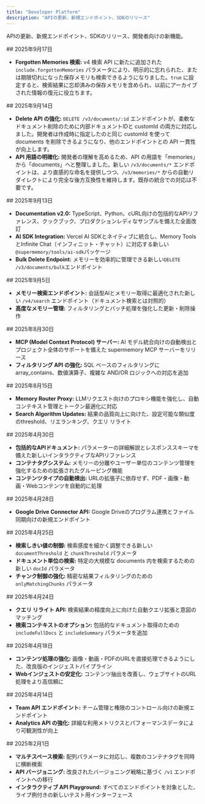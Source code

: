 ```yaml
---
title: "Developer Platform"
description: "APIの更新、新規エンドポイント、SDKのリリース"
---
```


APIの更新、新規エンドポイント、SDKのリリース、開発者向けの新機能。

<div id="september-17-2025">
  ## 2025年9月17日
</div>

- **Forgotten Memories 検索:** v4 検索 API に新たに追加された `include.forgottenMemories` パラメータにより、明示的に忘れられた、または期限切れになった保存メモリも検索できるようになりました。`true` に設定すると、検索結果に忘却済みの保存メモリを含められ、以前にアーカイブされた情報の復元に役立ちます。

<div id="september-14-2025">
  ## 2025年9月14日
</div>

- **Delete API の強化:** `DELETE /v3/documents/:id` エンドポイントが、柔軟なドキュメント削除のために内部ドキュメントIDと customId の両方に対応しました。開発者は作成時に指定したのと同じ customId を使って documents を削除できるようになり、他のエンドポイントとの API 一貫性が向上します。
- **API 用語の明確化:** 開発者の理解を高めるため、API の用語を「memories」から「documents」へと整理しました。新しい `/v3/documents/*` エンドポイントは、より直感的な命名を提供しつつ、`/v3/memories/*` からの自動リダイレクトにより完全な後方互換性を維持します。既存の統合での対応は不要です。

<div id="september-13-2025">
  ## 2025年9月13日
</div>

- **Documentation v2.0:** TypeScript、Python、cURL向けの包括的なAPIリファレンス、クックブック、プロダクションレディなサンプルを備えた全面改訂
- **AI SDK Integration:** Vercel AI SDKとネイティブに統合し、Memory ToolsとInfinite Chat（インフィニット・チャット）に対応する新しい`@supermemory/tools/ai-sdk`パッケージ
- **Bulk Delete Endpoint:** メモリーを効率的に管理できる新しい`DELETE /v3/documents/bulk`エンドポイント

<div id="september-5-2025">
  ## 2025年9月5日
</div>

- **メモリー検索エンドポイント:** 会話型AIとメモリー取得に最適化された新しい `/v4/search` エンドポイント（ドキュメント検索とは対照的）
- **高度なメモリー管理:** フィルタリングとバッチ処理を強化した更新・削除操作

<div id="august-30-2025">
  ## 2025年8月30日
</div>

- **MCP (Model Context Protocol) サーバー:** AI モデル統合向けの自動検出とプロジェクト全体のサポートを備えた supermemory MCP サーバーをリリース
- **フィルタリング API の強化:** SQL ベースのフィルタリングに array_contains、数値演算子、複雑な AND/OR ロジックへの対応を追加

<div id="august-15-2025">
  ## 2025年8月15日
</div>

- **Memory Router Proxy:** LLMリクエスト向けのプロキシ機能を強化し、自動コンテキスト管理とトークン最適化に対応
- **Search Algorithm Updates:** 結果の品質向上に向けた、設定可能な類似度のthreshold、リエランキング、クエリ リライト

<div id="april-30-2025">
  ## 2025年4月30日
</div>

- **包括的なAPIドキュメント:** パラメーターの詳細解説とレスポンススキーマを備えた新しいインタラクティブなAPIリファレンス
- **コンテナタグシステム:** メモリーの分離やユーザー単位のコンテンツ管理を強化するための拡張されたグルーピング機能
- **コンテンツタイプの自動検出:** URLの拡張子に依存せず、PDF・画像・動画・Webコンテンツを自動的に処理

<div id="april-28-2025">
  ## 2025年4月28日
</div>

- **Google Drive Connector API:** Google Driveのプログラム連携とファイル同期向けの新規エンドポイント

<div id="april-25-2025">
  ## 2025年4月25日
</div>

- **検索しきい値の制御:** 検索感度を細かく調整できる新しい `documentThreshold` と `chunkThreshold` パラメータ
- **ドキュメント単位の検索:** 特定の大規模な documents 内を検索するための新しい `docId` パラメータ
- **チャンク制御の強化:** 精密な結果フィルタリングのための `onlyMatchingChunks` パラメータ

<div id="april-24-2025">
  ## 2025年4月24日
</div>

- **クエリ リライト API:** 検索結果の精度向上に向けた自動クエリ拡張と意図のマッチング
- **検索コンテキストのオプション:** 包括的なドキュメント取得のための `includeFullDocs` と `includeSummary` パラメータを追加

<div id="april-18-2025">
  ## 2025年4月18日
</div>

- **コンテンツ処理の強化:** 画像・動画・PDFのURLを直接処理できるようにした、改良版のインジェストパイプライン
- **Webインジェストの安定化:** コンテンツ抽出を改善し、ウェブサイトのURL処理をより高信頼に

<div id="april-14-2025">
  ## 2025年4月14日
</div>

- **Team API エンドポイント:** チーム管理と権限のコントロール向けの新規エンドポイント
- **Analytics API の強化:** 詳細な利用メトリクスとパフォーマンスデータにより可観測性が向上

<div id="february-1-2025">
  ## 2025年2月1日
</div>

- **マルチスペース検索:** 配列パラメータに対応し、複数のコンテナタグを同時に横断検索
- **API バージョニング:** 改良されたバージョニング戦略に基づく `/v1` エンドポイントへの移行
- **インタラクティブ API Playground:** すべてのエンドポイントを対象とした、ライブ例付きの新しいテスト用インターフェース